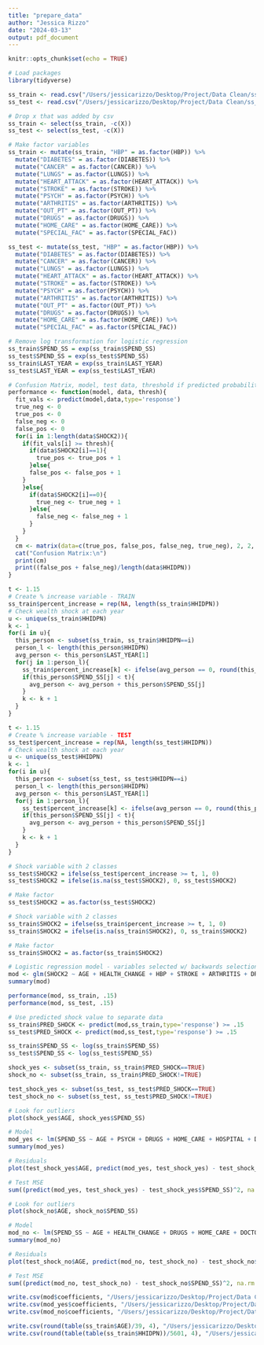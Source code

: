 ```yaml
---
title: "prepare_data"
author: "Jessica Rizzo"
date: "2024-03-13"
output: pdf_document
---
```


```r
knitr::opts_chunk$set(echo = TRUE)
```

```r
# Load packages
library(tidyverse)
```

```r
ss_train <- read.csv("/Users/jessicarizzo/Desktop/Project/Data Clean/ss_train.csv")
ss_test <- read.csv("/Users/jessicarizzo/Desktop/Project/Data Clean/ss_test.csv")
```

```r
# Drop x that was added by csv
ss_train <- select(ss_train, -c(X))
ss_test <- select(ss_test, -c(X))
```

```r
# Make factor variables
ss_train <- mutate(ss_train, "HBP" = as.factor(HBP)) %>%
  mutate("DIABETES" = as.factor(DIABETES)) %>%
  mutate("CANCER" = as.factor(CANCER)) %>%
  mutate("LUNGS" = as.factor(LUNGS)) %>%
  mutate("HEART_ATTACK" = as.factor(HEART_ATTACK)) %>%
  mutate("STROKE" = as.factor(STROKE)) %>%
  mutate("PSYCH" = as.factor(PSYCH)) %>%
  mutate("ARTHRITIS" = as.factor(ARTHRITIS)) %>%
  mutate("OUT_PT" = as.factor(OUT_PT)) %>%
  mutate("DRUGS" = as.factor(DRUGS)) %>%
  mutate("HOME_CARE" = as.factor(HOME_CARE)) %>%
  mutate("SPECIAL_FAC" = as.factor(SPECIAL_FAC))

ss_test <- mutate(ss_test, "HBP" = as.factor(HBP)) %>%
  mutate("DIABETES" = as.factor(DIABETES)) %>%
  mutate("CANCER" = as.factor(CANCER)) %>%
  mutate("LUNGS" = as.factor(LUNGS)) %>%
  mutate("HEART_ATTACK" = as.factor(HEART_ATTACK)) %>%
  mutate("STROKE" = as.factor(STROKE)) %>%
  mutate("PSYCH" = as.factor(PSYCH)) %>%
  mutate("ARTHRITIS" = as.factor(ARTHRITIS)) %>%
  mutate("OUT_PT" = as.factor(OUT_PT)) %>%
  mutate("DRUGS" = as.factor(DRUGS)) %>%
  mutate("HOME_CARE" = as.factor(HOME_CARE)) %>%
  mutate("SPECIAL_FAC" = as.factor(SPECIAL_FAC))
```

```r
# Remove log transformation for logistic regression
ss_train$SPEND_SS = exp(ss_train$SPEND_SS)
ss_test$SPEND_SS = exp(ss_test$SPEND_SS)
ss_train$LAST_YEAR = exp(ss_train$LAST_YEAR)
ss_test$LAST_YEAR = exp(ss_test$LAST_YEAR)
```

```r
# Confusion Matrix, model, test data, threshold if predicted probability >= thresh -> predict 1, otherwise predict 0
performance <- function(model, data, thresh){
  fit_vals <- predict(model,data,type='response')
  true_neg <- 0
  true_pos <- 0
  false_neg <- 0
  false_pos <- 0
  for(i in 1:length(data$SHOCK2)){
    if(fit_vals[i] >= thresh){
      if(data$SHOCK2[i]==1){
        true_pos <- true_pos + 1
      }else{
      false_pos <- false_pos + 1
    }
    }else{
      if(data$SHOCK2[i]==0){
        true_neg <- true_neg + 1
      }else{
        false_neg <- false_neg + 1
      }
    }
  }
  cm <- matrix(data=c(true_pos, false_pos, false_neg, true_neg), 2, 2, byrow = TRUE, dimnames = list("Predicted" = c("+", "-"), "Actual" = c("+", "-")))
  cat("Confusion Matrix:\n")
  print(cm)
  print((false_pos + false_neg)/length(data$HHIDPN))
}
```

```r
t <- 1.15
# Create % increase variable - TRAIN
ss_train$percent_increase = rep(NA, length(ss_train$HHIDPN))
# Check wealth shock at each year
u <- unique(ss_train$HHIDPN)
k <- 1
for(i in u){
  this_person <- subset(ss_train, ss_train$HHIDPN==i)
  person_l <- length(this_person$HHIDPN)
  avg_person <- this_person$LAST_YEAR[1]
  for(j in 1:person_l){
    ss_train$percent_increase[k] <- ifelse(avg_person == 0, round(this_person$SPEND_SS[j], 3), round((this_person$SPEND_SS[j] - avg_person/j)/avg_person/j, 3))
    if(this_person$SPEND_SS[j] < t){
      avg_person <- avg_person + this_person$SPEND_SS[j]
    }
    k <- k + 1
  }
}
```

```r
t <- 1.15
# Create % increase variable - TEST
ss_test$percent_increase = rep(NA, length(ss_test$HHIDPN))
# Check wealth shock at each year
u <- unique(ss_test$HHIDPN)
k <- 1
for(i in u){
  this_person <- subset(ss_test, ss_test$HHIDPN==i)
  person_l <- length(this_person$HHIDPN)
  avg_person <- this_person$LAST_YEAR[1]
  for(j in 1:person_l){
    ss_test$percent_increase[k] <- ifelse(avg_person == 0, round(this_person$SPEND_SS[j], 3), round((this_person$SPEND_SS[j] - avg_person/j)/avg_person/j, 3))
    if(this_person$SPEND_SS[j] < t){
      avg_person <- avg_person + this_person$SPEND_SS[j]
    }
    k <- k + 1
  }
}
```

```r
# Shock variable with 2 classes
ss_test$SHOCK2 = ifelse(ss_test$percent_increase >= t, 1, 0)
ss_test$SHOCK2 = ifelse(is.na(ss_test$SHOCK2), 0, ss_test$SHOCK2)

# Make factor
ss_test$SHOCK2 = as.factor(ss_test$SHOCK2)

# Shock variable with 2 classes
ss_train$SHOCK2 = ifelse(ss_train$percent_increase >= t, 1, 0)
ss_train$SHOCK2 = ifelse(is.na(ss_train$SHOCK2), 0, ss_train$SHOCK2)

# Make factor
ss_train$SHOCK2 = as.factor(ss_train$SHOCK2)
```

```r
# Logistic regression model - variables selected w/ backwards selection
mod <- glm(SHOCK2 ~ AGE + HEALTH_CHANGE + HBP + STROKE + ARTHRITIS + DRUGS + SPECIAL_FAC + HOSPITAL + DOCTOR + NURSING_HOME, family="binomial", data=ss_train)
summary(mod)

performance(mod, ss_train, .15)
performance(mod, ss_test, .15)
```

```r
# Use predicted shock value to separate data
ss_train$PRED_SHOCK <- predict(mod,ss_train,type='response') >= .15
ss_test$PRED_SHOCK <- predict(mod,ss_test,type='response') >= .15

ss_train$SPEND_SS <- log(ss_train$SPEND_SS)
ss_test$SPEND_SS <- log(ss_test$SPEND_SS)

shock_yes <- subset(ss_train, ss_train$PRED_SHOCK==TRUE)
shock_no <- subset(ss_train, ss_train$PRED_SHOCK!=TRUE)

test_shock_yes <- subset(ss_test, ss_test$PRED_SHOCK==TRUE)
test_shock_no <- subset(ss_test, ss_test$PRED_SHOCK!=TRUE)
```


```r
# Look for outliers
plot(shock_yes$AGE, shock_yes$SPEND_SS)

# Model
mod_yes <- lm(SPEND_SS ~ AGE + PSYCH + DRUGS + HOME_CARE + HOSPITAL + DOCTOR + NURSING_HOME, data = shock_yes)
summary(mod_yes)

# Residuals
plot(test_shock_yes$AGE, predict(mod_yes, test_shock_yes) - test_shock_yes$SPEND_SS)

# Test MSE
sum((predict(mod_yes, test_shock_yes) - test_shock_yes$SPEND_SS)^2, na.rm = TRUE)/921
```

```r
# Look for outliers
plot(shock_no$AGE, shock_no$SPEND_SS)

# Model
mod_no <- lm(SPEND_SS ~ AGE + HEALTH_CHANGE + DRUGS + HOME_CARE + DOCTOR + NURSING_HOME, data = shock_no)
summary(mod_no)

# Residuals
plot(test_shock_no$AGE, predict(mod_no, test_shock_no) - test_shock_no$SPEND_SS)

# Test MSE
sum((predict(mod_no, test_shock_no) - test_shock_no$SPEND_SS)^2, na.rm = TRUE)/16591
```

```r
write.csv(mod$coefficients, "/Users/jessicarizzo/Desktop/Project/Data Clean/log_model.csv")
write.csv(mod_yes$coefficients, "/Users/jessicarizzo/Desktop/Project/Data Clean/yes_model.csv")
write.csv(mod_no$coefficients, "/Users/jessicarizzo/Desktop/Project/Data Clean/no_model.csv")
```

```r
write.csv(round(table(ss_train$AGE)/39, 4), "/Users/jessicarizzo/Desktop/Project/Data Clean/age_probs.csv")
write.csv(round(table(table(ss_train$HHIDPN))/5601, 4), "/Users/jessicarizzo/Desktop/Project/Data Clean/yrs_probs.csv")
```

